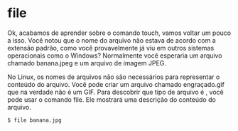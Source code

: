 # file

Ok, acabamos de aprender sobre o comando touch, vamos voltar um pouco a isso. Você notou que o nome do arquivo não estava de acordo com a extensão padrão, como você provavelmente já viu em outros sistemas operacionais como o Windows? Normalmente você esperaria um arquivo chamado banana.jpeg e um arquivo de imagem JPEG.

No Linux, os nomes de arquivos não são necessários para representar o conteúdo do arquivo. Você pode criar um arquivo chamado engraçado.gif que na verdade não é um GIF. Para descobrir que tipo de arquivo é , você pode usar o comando file. Ele mostrará uma descrição do conteúdo do arquivo.

```bash
$ file banana.jpg
```